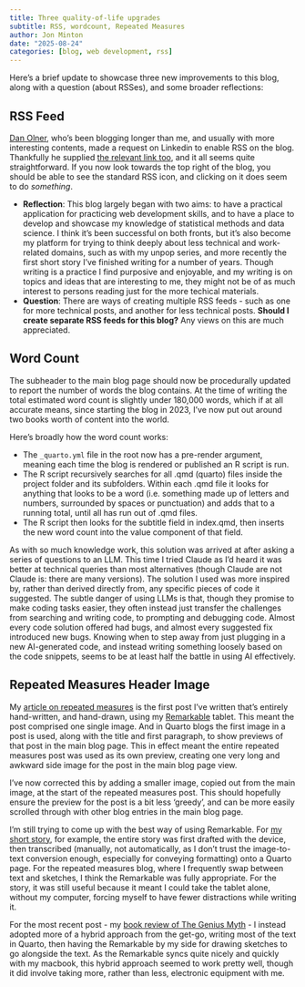 ```yaml
---
title: Three quality-of-life upgrades 
subtitle: RSS, wordcount, Repeated Measures
author: Jon Minton
date: "2025-08-24"
categories: [blog, web development, rss]
---
```


Here's a brief update to showcase three new improvements to this blog, along with a question (about RSSes), and some broader reflections: 

## RSS Feed

[Dan Olner](https://www.danolner.net/), who's been blogging longer than me, and usually with more interesting contents, made a request on Linkedin to enable RSS on the blog. Thankfully he supplied [the relevant link too](https://quarto.org/docs/websites/website-blog.html#rss-feed), and it all seems quite straightforward. If you now look towards the top right of the blog, you should be able to see the standard RSS icon, and clicking on it does seem to do *something*. 

- **Reflection**: This blog largely began with two aims: to have a practical application for practicing web development skills, and to have a place to develop and showcase my knowledge of statistical methods and data science. I think it's been successful on both fronts, but it's also become my platform for trying to think deeply about less technical and work-related domains, such as with my unpop series, and more recently the first short story I've finished writing for a number of years. Though writing is a practice I find purposive and enjoyable, and my writing is on topics and ideas that are interesting to me, they might not be of as much interest to persons reading just for the more techical materials. 
- **Question**: There are ways of creating multiple RSS feeds - such as one for more technical posts, and another for less technical posts. **Should I create separate RSS feeds for this blog?** Any views on this are much appreciated. 

## Word Count 

The subheader to the main blog page should now be procedurally updated to report the number of words the blog contains. At the time of writing the total estimated word count is slightly under 180,000 words, which if at all accurate means, since starting the blog in 2023, I've now put out around two books worth of content into the world.

Here's broadly how the word count works: 

- The `_quarto.yml` file in the root now has a pre-render argument, meaning each time the blog is rendered or published an R script is run.
- The R script recursively searches for all .qmd (quarto) files inside the project folder and its subfolders. Within each .qmd file it looks for anything that looks to be a word (i.e. something made up of letters and numbers, surrounded by spaces or punctuation) and adds that to a running total, until all has run out of .qmd files. 
- The R script then looks for the subtitle field in index.qmd, then inserts the new word count into the value component of that field. 

As with so much knowledge work, this solution was arrived at after asking a series of questions to an LLM. This time I tried Claude as I'd heard it was better at technical queries than most alternatives (though Claude are not Claude is: there are many versions). The solution I used was more inspired by, rather than derived directly from, any specific pieces of code it suggested. The subtle danger of using LLMs is that, though they promise to make coding tasks easier, they often instead just transfer the challenges from searching and writing code, to prompting and debugging code. Almost every code solution offered had bugs, and almost every suggested fix introduced new bugs. Knowing when to step away from just plugging in a new AI-generated code, and instead writing something loosely based on the code snippets, seems to be at least half the battle in using AI effectively. 

## Repeated Measures Header Image

My [article on repeated measures](../handdrawn-stats/repeated-measures/index.qmd) is the first post I've written that's entirely hand-written, and hand-drawn, using my [Remarkable](https://remarkable.com/) tablet. This meant the post comprised one single image. And in Quarto blogs the first image in a post is used, along with the title and first paragraph, to show previews of that post in the main blog page. This in effect meant the entire repeated measures post was used as its own preview, creating one very long and awkward side image for the post in the main blog page view. 

I've now corrected this by adding a smaller image, copied out from the main image, at the start of the repeated measures post. This should hopefully ensure the preview for the post is a bit less 'greedy', and can be more easily scrolled through with other blog entries in the main blog page. 

I'm still trying to come up with the best way of using Remarkable. For [my short story](../fiction/its-your-choice/index.qmd), for example, the entire story was first drafted with the device, then transcribed (manually, not automatically, as I don't trust the image-to-text conversion enough, especially for conveying formatting) onto a Quarto page. For the repeated measures blog, where I frequently swap between text and sketches, I think the Remarkable was fully appropriate. For the story, it was still useful because it meant I could take the tablet alone, without my computer, forcing myself to have fewer distractions while writing it. 

For the most recent post - my [book review of The Genius Myth](../unpop/the-what-is-a-genius-myth/9781787333246-jacket-large.webp) - I instead adopted more of a hybrid approach from the get-go, writing most of the text in Quarto, then having the Remarkable by my side for drawing sketches to go alongside the text. As the Remarkable syncs quite nicely and quickly with my macbook, this hybrid approach seemed to work pretty well, though it did involve taking more, rather than less, electronic equipment with me. 